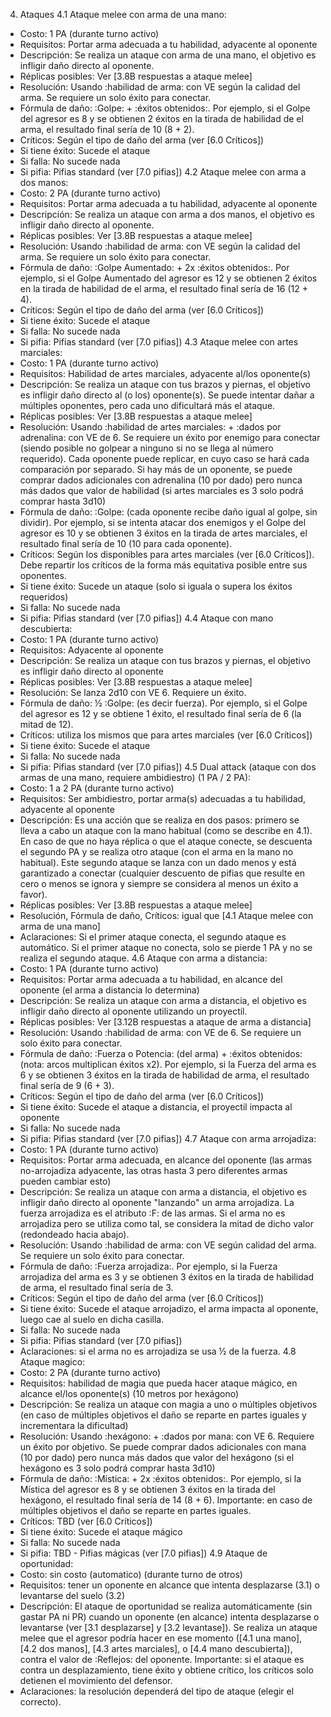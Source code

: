 4. Ataques
4.1 Ataque melee con arma de una mano:
- Costo: 1 PA (durante turno activo)
- Requisitos: Portar arma adecuada a tu habilidad, adyacente al oponente
- Descripción: Se realiza un ataque con arma de una mano, el objetivo es infligir daño directo al oponente.
- Réplicas posibles: Ver [3.8B respuestas a ataque melee]
- Resolución: Usando :habilidad de arma: con VE según la calidad del arma. Se requiere un solo éxito para conectar.
- Fórmula de daño: :Golpe: + :éxitos obtenidos:. Por ejemplo, si el Golpe del agresor es 8 y se obtienen 2 éxitos en la tirada de habilidad de el arma, el resultado final sería de 10 (8 + 2).
- Críticos: Según el tipo de daño del arma (ver [6.0 Críticos])
- Si tiene éxito: Sucede el ataque
- Si falla: No sucede nada
- Si pifia: Pifias standard (ver [7.0 pifias])
4.2 Ataque melee con arma a dos manos:
- Costo: 2 PA (durante turno activo)
- Requisitos: Portar arma adecuada a tu habilidad, adyacente al oponente
- Descripción: Se realiza un ataque con arma a dos manos, el objetivo es infligir daño directo al oponente.
- Réplicas posibles: Ver [3.8B respuestas a ataque melee]
- Resolución: Usando :habilidad de arma: con VE según la calidad del arma. Se requiere un solo éxito para conectar.
- Fórmula de daño: :Golpe Aumentado: + 2x :éxitos obtenidos:. Por ejemplo, si el Golpe Aumentado del agresor es 12 y se obtienen 2 éxitos en la tirada de habilidad de el arma, el resultado final sería de 16 (12 + 4).
- Críticos: Según el tipo de daño del arma (ver [6.0 Críticos])
- Si tiene éxito: Sucede el ataque
- Si falla: No sucede nada
- Si pifia: Pifias standard (ver [7.0 pifias])
4.3 Ataque melee con artes marciales:
- Costo: 1 PA (durante turno activo)
- Requisitos: Habilidad de artes marciales, adyacente al/los oponente(s)
- Descripción: Se realiza un ataque con tus brazos y piernas, el objetivo es infligir daño directo al (o los) oponente(s). Se puede intentar dañar a múltiples oponentes, pero cada uno dificultará más el ataque.
- Réplicas posibles: Ver [3.8B respuestas a ataque melee]
- Resolución: Usando :habilidad de artes marciales: + :dados por adrenalina: con VE de 6. Se requiere un éxito por enemigo para conectar (siendo posible no golpear a ninguno si no se llega al
número requerido). Cada oponente puede replicar, en cuyo caso se hará cada comparación por separado. Si hay más de un oponente, se puede comprar dados adicionales con adrenalina (10 por dado) pero nunca más dados que valor de habilidad (si artes marciales es 3 solo podrá comprar hasta 3d10)
- Fórmula de daño: :Golpe: (cada oponente recibe daño igual al golpe, sin dividir). Por ejemplo, si se intenta atacar dos enemigos y el Golpe del agresor es 10 y se obtienen 3 éxitos en la tirada de artes marciales, el resultado final sería de 10 (10 para cada oponente).
- Críticos: Según los disponibles para artes marciales (ver [6.0 Críticos]). Debe repartir los críticos de la forma más equitativa posible entre sus oponentes.
- Si tiene éxito: Sucede un ataque (solo si iguala o supera los éxitos requeridos)
- Si falla: No sucede nada
- Si pifia: Pifias standard (ver [7.0 pifias])
4.4 Ataque con mano descubierta:
- Costo: 1 PA (durante turno activo)
- Requisitos: Adyacente al oponente
- Descripción: Se realiza un ataque con tus brazos y piernas, el objetivo es infligir daño directo al oponente
- Réplicas posibles: Ver [3.8B respuestas a ataque melee]
- Resolución: Se lanza 2d10 con VE 6. Requiere un éxito.
- Fórmula de daño: ½ :Golpe: (es decir fuerza). Por ejemplo, si el Golpe del agresor es 12 y se obtiene 1 éxito, el resultado final sería de 6 (la mitad de 12).
- Críticos: utiliza los mismos que para artes marciales (ver [6.0 Críticos])
- Si tiene éxito: Sucede el ataque
- Si falla: No sucede nada
- Si pifia: Pifias standard (ver [7.0 pifias])
4.5 Dual attack (ataque con dos armas de una mano, requiere ambidiestro) (1 PA / 2 PA):
- Costo: 1 a 2 PA (durante turno activo) 
- Requisitos: Ser ambidiestro, portar arma(s) adecuadas a tu habilidad, adyacente al oponente
- Descripción: Es una acción que se realiza en dos pasos: primero se lleva a cabo un ataque con la mano habitual (como se describe en 4.1). En caso de que no haya réplica o que el ataque conecte, se descuenta el segundo PA y se realiza otro ataque (con el arma en la mano no habitual). Este segundo ataque se lanza con un dado menos y está garantizado a conectar (cualquier descuento de pifias que resulte en cero o menos se ignora y siempre se considera al menos un éxito a favor).
- Réplicas posibles: Ver [3.8B respuestas a ataque melee]
- Resolución, Fórmula de daño, Críticos: igual que [4.1 Ataque melee con arma de una mano]
- Aclaraciones: Si el primer ataque conecta, el segundo ataque es automático. Si el primer ataque no conecta, solo se pierde 1 PA y no se realiza el segundo ataque.
4.6 Ataque con arma a distancia:
- Costo: 1 PA (durante turno activo)
- Requisitos: Portar arma adecuada a tu habilidad, en alcance del oponente (el arma a distancia lo determina)
- Descripción: Se realiza un ataque con arma a distancia, el objetivo es infligir daño directo al oponente utilizando un proyectil.
- Réplicas posibles: Ver [3.12B respuestas a ataque de arma a distancia]
- Resolución: Usando :habilidad de arma: con VE de 6. Se requiere un solo éxito para conectar.
- Fórmula de daño: :Fuerza o Potencia: (del arma) + :éxitos obtenidos: (nota: arcos multiplican éxitos x2). Por ejemplo, si la Fuerza del arma es 6 y se obtienen 3 éxitos en la tirada de habilidad de arma, el resultado final sería de 9 (6 + 3).
- Críticos: Según el tipo de daño del arma (ver [6.0 Críticos])
- Si tiene éxito: Sucede el ataque a distancia, el proyectil impacta al oponente
- Si falla: No sucede nada
- Si pifia: Pifias standard (ver [7.0 pifias])
4.7 Ataque con arma arrojadiza:
- Costo: 1 PA (durante turno activo)
- Requisitos: Portar arma adecuada, en alcance del oponente (las armas no-arrojadiza adyacente, las otras hasta 3 pero diferentes armas pueden cambiar esto)
- Descripción: Se realiza un ataque con arma a distancia, el objetivo es infligir daño directo al oponente "lanzando" un arma arrojadiza. La fuerza arrojadiza es el atributo :F: de las armas. Si el arma no es arrojadiza pero se utiliza como tal, se considera la mitad de dicho valor (redondeado hacia abajo).
- Resolución: Usando :habilidad de arma: con VE según calidad del arma. Se requiere un solo éxito para conectar.
- Fórmula de daño: :Fuerza arrojadiza:. Por ejemplo, si la Fuerza arrojadiza del arma es 3 y se obtienen 3 éxitos en la tirada de habilidad de arma, el resultado final sería de 3.
- Críticos: Según el tipo de daño del arma (ver [6.0 Críticos])
- Si tiene éxito: Sucede el ataque arrojadizo, el arma impacta al oponente, luego cae al suelo en dicha casilla.
- Si falla: No sucede nada
- Si pifia: Pifias standard (ver [7.0 pifias])
- Aclaraciones: si el arma no es arrojadiza se usa ½ de la fuerza.
4.8 Ataque magico:
- Costo: 2 PA (durante turno activo)
- Requisitos: habilidad de magia que pueda hacer ataque mágico, en alcance el/los oponente(s) (10 metros por hexágono)
- Descripción: Se realiza un ataque con magia a uno o múltiples objetivos (en caso de múltiples objetivos el daño se reparte en partes iguales y incrementara la dificultad)
- Resolución: Usando :hexágono: + :dados por mana: con VE 6. Requiere un éxito por objetivo. Se puede comprar dados adicionales con mana (10 por dado) pero nunca más dados que valor del hexágono (si el hexágono es 3 solo podrá comprar hasta 3d10)
- Fórmula de daño: :Mística: + 2x :éxitos obtenidos:. Por ejemplo, si la Mística del agresor es 8 y se obtienen 3 éxitos en la tirada del hexágono, el resultado final sería de 14 (8 + 6). Importante: en caso de múltiples objetivos el daño se reparte en partes iguales.
- Críticos: TBD (ver [6.0 Críticos])
- Si tiene éxito: Sucede el ataque mágico
- Si falla: No sucede nada
- Si pifia: TBD - Pifias mágicas (ver [7.0 pifias])
4.9 Ataque de oportunidad:
- Costo: sin costo (automatico) (durante turno de otros)
- Requisitos: tener un oponente en alcance que intenta desplazarse (3.1) o levantarse del suelo (3.2)
- Descripción: El ataque de oportunidad se realiza automáticamente (sin gastar PA ni PR) cuando un oponente (en alcance) intenta desplazarse o levantarse (ver [3.1 desplazarse] y [3.2 levantase]). Se realiza un ataque melee que el agresor podría hacer en ese momento ([4.1 una mano], [4.2 dos manos], [4.3 artes marciales], o [4.4 mano descubierta]), contra el valor de :Reflejos: del oponente. Importante: si el ataque es contra un desplazamiento, tiene éxito y obtiene crítico, los críticos solo detienen el movimiento del defensor.
- Aclaraciones: la resolución dependerá del tipo de ataque (elegir el correcto).
